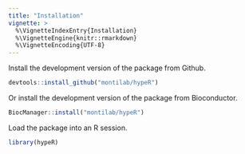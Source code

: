 ```yaml
---
title: "Installation"
vignette: >
  %\VignetteIndexEntry{Installation}
  %\VignetteEngine{knitr::rmarkdown}
  %\VignetteEncoding{UTF-8}
---
```


Install the development version of the package from Github.
```r

devtools::install_github("montilab/hypeR")

```

Or install the development version of the package from Bioconductor.
```r

BiocManager::install("montilab/hypeR")

```

Load the package into an R session.
```r

library(hypeR)

```
